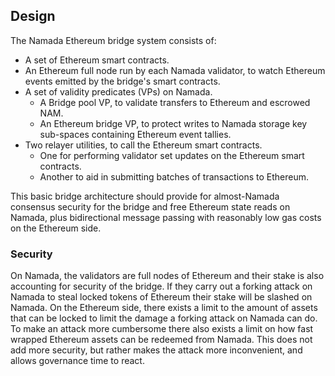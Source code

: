 
## Design

The Namada Ethereum bridge system consists of:

* A set of Ethereum smart contracts.
* An Ethereum full node run by each Namada validator, to watch Ethereum events emitted by the bridge's smart contracts.
* A set of validity predicates (VPs) on Namada.
    + A Bridge pool VP, to validate transfers to Ethereum and escrowed NAM.
    + An Ethereum bridge VP, to protect writes to Namada storage key sub-spaces containing Ethereum event tallies.
* Two relayer utilities, to call the Ethereum smart contracts.
    + One for performing validator set updates on the Ethereum smart contracts.
    + Another to aid in submitting batches of transactions to Ethereum.

This basic bridge architecture should provide for almost-Namada consensus
security for the bridge and free Ethereum state reads on Namada, plus
bidirectional message passing with reasonably low gas costs on the
Ethereum side.

### Security

On Namada, the validators are full nodes of Ethereum and their stake is also
accounting for security of the bridge. If they carry out a forking attack
on Namada to steal locked tokens of Ethereum their stake will be slashed on Namada.
On the Ethereum side, there exists a limit to the amount of assets that can be
locked to limit the damage a forking attack on Namada can do. To make an attack
more cumbersome there also exists a limit on how fast wrapped Ethereum assets can
be redeemed from Namada. This does not add more security, but rather makes the 
attack more inconvenient, and allows governance time to react.
